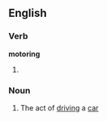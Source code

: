 ==English==

===Verb===
'''motoring'''

# {{present participle of|motor}}

===Noun===
{{en-noun|-}}

# The act of [[driving]] a [[car]]